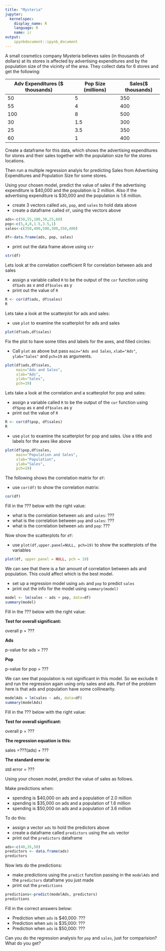 ```yaml
---
title: "Mysteria"
jupyter:
  kernelspec:
    display_name: R
    language: R
    name: ir
output:
    ipynbdocument::ipynb_document
---
```


A small cosmetics company Mysteria believes sales (in thousands of dollars) at its stores is affected by advertising expenditures and by the population size of the vicinity of the area. They collect data for 6 stores and get the following:

| Adv Expenditures ($ thousands) | Pop Size  (millions) | Sales($ thousands) |
|--------------------------------|----------------------|--------------------|
| 50 | 5 | 350 |
| 55 | 4 | 400 |
| 100 | 8 | 500 |
| 30 | 1.5 | 300 |
| 25 | 3.5 | 350 |
| 60 | 1 | 400 |

Create a dataframe for this data, which shows the advertising expenditures for stores and their sales together with the population size for the stores locations.

Then run a multiple regression analyis for predicting Sales from Advertising Expenditures and Population Size for some stores. 

Using your chosen model, predict the value of sales if the advertising expenditure is \$40,000 and the population is 2 million. Also if the advertising expenditure is \$30,000 and the population is 1.6 million.     

- create 3 vectors called `ads`, `pop`, and `sales` to hold data above
- create a dataframe called `df`, using the vectors above
```r
ads<-c(50,55,100,30,25,60)
pop<-c(5,4,8,1.5,3.5,1)
sales<-c(350,400,500,300,350,400)

df<-data.frame(ads, pop, sales)
```

- print out the data frame above using `str`
```r
str(df)
```

Lets look at the correlation coefficient R for correlation between ads and sales 

- assign a variable called `R` to be the output of the `cor` function using `df$ads` as x and `df$sales` as y
- print out the value of `R`
```r
R <- cor(df$ads, df$sales)
R
```

Lets take a look at the scatterplot for ads and sales:

- use `plot` to examine the scatterplot for ads and sales
```r
plot(df$ads,df$sales)
```

Fix the plot to have some titles and labels for the axes, and filled circles:

- Call `plot` as above but pass `main="Ads and Sales`, `xlab="Ads"`, `ylab="Sales"` and `pch=19` as arguments.
```r
plot(df$ads,df$sales, 
     main="Ads and Sales", 
     xlab="Ads", 
     ylab="Sales", 
     pch=19)
```

Lets take a look at the correlation and a scatterplot for pop and sales:

- assign a variable called `R` to be the output of the `cor` function using `df$pop` as x and `df$sales` as y
- print out the value of `R`
```r
R <- cor(df$pop, df$sales)
R
```

- use `plot` to examine the scatterplot for pop and sales. Use a title and labels for the axes like above
```r
plot(df$pop,df$sales, 
     main="Population and Sales", 
     xlab="Population", 
     ylab="Sales", 
     pch=19)
```

The following shows the correlation matrix for `df`:

- use `cor(df)` to show the correlation matrix:
```r
cor(df)
```

Fill in the ??? below with the right value:

- what is the correlation between `ads` and `sales`: ???
- what is the correlation between `pop` and `sales`: ???
- what is the correlation between `ads` and `pop`: ???

Now show the scatterplots for `df`:

- use `plot(df,upper.panel=NULL, pch=19)` to show the scatterplots of the variables
```r
plot(df, upper.panel = NULL, pch = 19)
```

We can see that there is a fair amount of correlation between ads and population. This could affect which is the best model. 

- set up a regression model using `ads` and `pop` to predict `sales`
- print out the info for the model using `summary(model)` 
```r
model <- lm(sales ~ ads + pop, data=df)
summary(model)
```

Fill in the ??? below with the right value:

**Test for overall significant:**

overall p = ??? 

**Ads**

p-value for ads = ??? 

**Pop**

p-value for pop = ??? 

We can see that population is not significant in this model. So we exclude it and run the regression again using only sales and ads. Part of the problem here is that ads and population have some collinearity.

```r
modelAds = lm(sales ~ ads, data=df)
summary(modelAds)
```

Fill in the ??? below with the right value:

**Test for overall significant:**

overall p = ??? 

**The regression equation is this:**

sales =???(ads) + ???   

**The standard error is:**

std error = ???

Using your chosen model, predict the value of sales as follows.  

Make predictions when: 

- spending is \$40,000 on ads and a population of 2.0 million 
- spending is \$35,000 on ads and a population of 1.6 million 
- spending is \$50,000 on ads and a population of 3.6 million    
    
To do this:

- assign a vector `ads` to hold the predictors above
- create a dataframe called `predictors` using the `ads` vector  
- print out the `predictors` dataframe  
```r
ads<-c(40,35,50)
predictors <- data.frame(ads)
predictors
```

Now lets do the predictions:

- make predictions using the `predict` function passing in the `modelAds` and the `predictors` dataframe you just made
- print out the `predictions`
```r
predictions<-predict(modelAds, predictors)
predictions
```

Fill in the correct answers below:

- Prediction when `ads` is $40,000: ???
- Prediction when `ads` is $35,000: ???
- Prediction when `ads` is $50,000: ???

Can you do the regression analysis for `pop` and `sales`, just for comparision? 
What do you get? 
